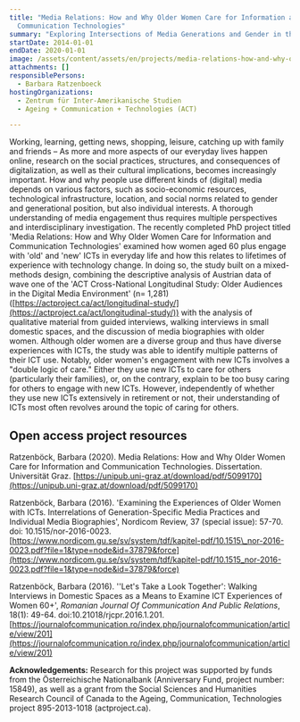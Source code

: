```yaml
---
title: "Media Relations: How and Why Older Women Care for Information and
  Communication Technologies"
summary: "Exploring Intersections of Media Generations and Gender in the Digital Era "
startDate: 2014-01-01
endDate: 2020-01-01
image: /assets/content/assets/en/projects/media-relations-how-and-why-older-women-care-information-and-communication-technologies/wordcloud_media_generations_ict_0.png
attachments: []
responsiblePersons:
  - Barbara Ratzenboeck
hostingOrganizations:
  - Zentrum für Inter-Amerikanische Studien
  - Ageing + Communication + Technologies (ACT)

---
```

Working, learning, getting news, shopping, leisure, catching up with family and friends – As more and more aspects of our everyday lives happen online, research on the social practices, structures, and consequences of digitalization, as well as their cultural implications, becomes increasingly important.  How and why people use different kinds of (digital) media depends on various factors, such as socio-economic resources, technological infrastructure, location, and social norms related to gender and generational position, but also individual interests. A thorough understanding of media engagement thus requires multiple perspectives and interdisciplinary investigation. The recently completed PhD project titled 'Media Relations: How and Why Older Women Care for Information and Communication Technologies' examined how women aged 60 plus engage with 'old' and 'new' ICTs in everyday life and how this relates to lifetimes of experience with technology change. In doing so, the study built on a mixed-methods design, combining the descriptive analysis of Austrian data of wave one of the 'ACT Cross-National Longitudinal Study: Older Audiences in the Digital Media Environment' (n= 1,281) ([https://actproject.ca/act/longitudinal-study/](https://actproject.ca/act/longitudinal-study/)) with the analysis of qualitative material from guided interviews, walking interviews in small domestic spaces, and the discussion of media biographies with older women. Although older women are a diverse group and thus have diverse experiences with ICTs, the study was able to identify multiple patterns of their ICT use. Notably, older women's engagement with new ICTs involves a "double logic of care." Either they use new ICTs to care for others (particularly their families), or, on the contrary, explain to be too busy caring for others to engage with new ICTs. However, independently of whether they use new ICTs extensively in retirement or not, their understanding of ICTs most often revolves around the topic of caring for others.

**Open access project resources**
---------------------------------

Ratzenböck, Barbara (2020). Media Relations: How and Why Older Women Care for Information and Communication Technologies. Dissertation. Universität Graz. [https://unipub.uni-graz.at/download/pdf/5099170](https://unipub.uni-graz.at/download/pdf/5099170)

Ratzenböck, Barbara (2016). 'Examining the Experiences of Older Women with ICTs. Interrelations of Generation-Specific Media Practices and Individual Media Biographies', Nordicom Review, 37 (special issue): 57-70. doi: 10.1515/nor-2016-0023. [https://www.nordicom.gu.se/sv/system/tdf/kapitel-pdf/10.1515\_nor-2016-0023.pdf?file=1&type=node&id=37879&force](https://www.nordicom.gu.se/sv/system/tdf/kapitel-pdf/10.1515_nor-2016-0023.pdf?file=1&type=node&id=37879&force)

Ratzenböck, Barbara (2016). ''Let's Take a Look Together': Walking Interviews in Domestic Spaces as a Means to Examine ICT Experiences of Women 60+', _Romanian Journal Of Communication And Public Relations_, 18(1): 49-64. doi:10.21018/rjcpr.2016.1.201. [https://journalofcommunication.ro/index.php/journalofcommunication/article/view/201](https://journalofcommunication.ro/index.php/journalofcommunication/article/view/201)

**Acknowledgements:** Research for this project was supported by funds from the Österreichische Nationalbank (Anniversary Fund, project number: 15849), as well as a grant from the Social Sciences and Humanities Research Council of Canada to the Ageing, Communication, Technologies project 895-2013-1018 (actproject.ca).
